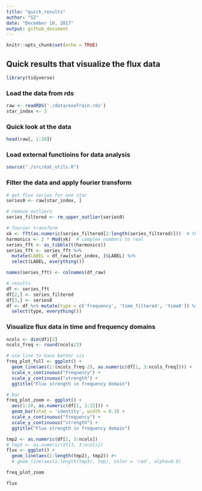 ```yaml
---
title: "quick_results"
author: "GZ"
date: "December 10, 2017"
output: github_document
---
```


```r
knitr::opts_chunk$set(echo = TRUE)
```

## Quick results that visualize the flux data

```r
library(tidyverse)
```

### Load the data from rds

```r
raw <- readRDS('./data/exoTrain.rds')
star_index <- 3
```

### Quick look at the data

```r
head(raw[, 1:10])
```

### Load external functioins for data analysis

```r
source("./src/dat_utils.R")
```

### Filter the data and apply fourier transform

```r
# get flux series for one star
series0 <- raw[star_index, ]

# remove outliers
series_filtered <- rm_upper_outlier(series0)

# fourier transform
xk <- fft(as.numeric(series_filtered[2:length(series_filtered)]))  # this returns a vector of complex numbers
harmonics <- 2 * Mod(xk)  # complex numbers to real
series_fft <- as_tibble(t(harmonics))
series_fft <- series_fft %>%
  mutate(LABEL = df_raw[star_index, ]$LABEL) %>%
  select(LABEL, everything())

names(series_fft) <- colnames(df_raw)

# results
df <- series_fft
df[2,] <- series_filtered
df[3,] <- series0
df <- df %>% mutate(type = c('frequency', 'time_filtered', 'time0')) %>%
  select(type, everything())
```

### Visualize flux data in time and frequency domains

```r
ncols <- dim(df)[2]
ncols_freq <- round(ncols/2)

# use line to have better viz
freq_plot_full <- ggplot() +
  geom_line(aes(1:(ncols_freq-2), as.numeric(df[1, 3:ncols_freq]))) +
  scale_x_continuous("frequency") +
  scale_y_continuous("strength") +
  ggtitle("Flux strength in frequency domain")

# bar
freq_plot_zoom <- ggplot() +
  aes(1:20, as.numeric(df[1, 3:22])) +
  geom_bar(stat = 'identity', width = 0.3) +
  scale_x_continuous("frequency") +
  scale_y_continuous("strength") +
  ggtitle("Flux strength in frequency domain")

tmp2 <- as.numeric(df[2, 3:ncols])
# tmp3 <- as.numeric(df[3, 3:ncols])
flux <- ggplot() +
  geom_line(aes(1:length(tmp2), tmp2)) #+
  # geom_line(aes(1:length(tmp3), tmp), color = 'red', alpha=0.8)
```

```r
freq_plot_zoom
```

```r
flux
```


